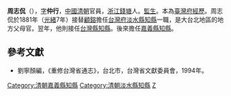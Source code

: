 '''周志侃'''（{{bd|？||？||}}），[[表字|字]]'''仲行'''，[[中國|中國]][[清朝|清朝]]官員，[[浙江|浙江]][[錢塘|錢塘]]人。[[監生|監生]]。本為[[臺灣府經歷|臺灣府經歷]]。周志侃於1881年（[[光緒|光緒]]7年）接替[[顧鎔|顧鎔]]擔任[[台灣府|台灣府]][[淡水縣|淡水縣]][[知縣|知縣]]一職，是大台北地區的地方父母官。翌年，他則接任[[台灣縣|台灣縣]][[知縣|知縣]]。後來擔任[[嘉義縣|嘉義縣]][[知縣|知縣]]。

==參考文獻==
*劉寧顏編，《重修台灣省通志》，台北市，台灣省文獻委員會，1994年。

{{start box}}
{{s-off}}
{{s-before|[[金聯|金聯]]}}
{{s-title|[[台灣府經歷|台灣府經歷]]|1879年上任}}
{{s-after|[[平廷熊|平廷熊]]}}
{{s-before|[[顧鎔|顧鎔]]}}
{{s-title|[[淡水縣|淡水縣]][[知縣|知縣]]|1881年上任}}
{{s-after|[[張景祁|張景祁]]}}
{{s-before|[[彭達孫|彭達孫]]}}
{{s-title|[[台灣府|台灣府]][[台灣縣|台灣縣]][[知縣|知縣]] |1882年上任}}
{{s-after|[[祁徵祥|祁徵祥]]}}
{{s-before|[[張星鍔|張星鍔]]}}
{{s-title|[[嘉義縣|嘉義縣]][[知縣|知縣]]|1883年後上任}}
{{s-after|[[李時英|李時英]]}}
{{end box}}

[[Category:清朝嘉義縣知縣|Category:清朝嘉義縣知縣]]
[[Category:清朝淡水縣知縣|Category:清朝淡水縣知縣]]
[[Category:周姓|Z]]